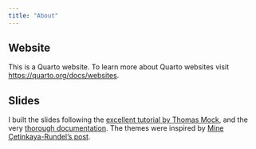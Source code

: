 ```yaml
---
title: "About"
---
```


## Website

This is a Quarto website. To learn more about Quarto websites visit <https://quarto.org/docs/websites>.

## Slides

I built the slides following the [excellent tutorial by Thomas Mock](https://jthomasmock.github.io/quarto-2hr-webinar/), and the very [thorough documentation](https://quarto.org/docs/reference/projects/websites.html). The themes were inspired by [Mine Çetinkaya-Rundel's post](https://mine-cetinkaya-rundel.github.io/quarto-tip-a-day/posts/17-dark-mode/).
